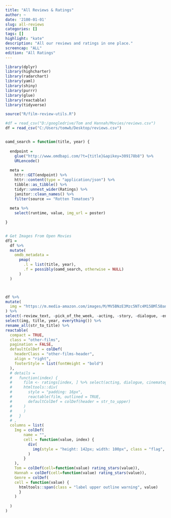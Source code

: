 ```yaml
---
title: "All Reviews & Ratings"
author: ~
date: '2100-01-01'
slug: all-reviews
categories: []
tags: []
highlight: "kate"
description: "All our reviews and ratings in one place."
screencap: "ALL"
edition: "All Ratings"
---
```


```r
library(dplyr)
library(highcharter)
library(radarchart)
library(yaml)
library(shiny)
library(purrr)
library(glue)
library(reactable)
library(tidyverse)

source("R/film-review-utils.R")

#df = read_csv("D:/googledrive/Tom and Hannah/Movies/reviews.csv")
df = read_csv("C:/Users/tomwb/Desktop/reviews.csv")


oamd_search = function(title, year) {
  
  endpoint = 
    glue("http://www.omdbapi.com/?t={title}&apikey=309178b8") %>%
    URLencode()
  
  meta = 
    httr::GET(endpoint) %>%
    httr::content(type = "application/json") %>%
    tibble::as_tibble() %>%
    tidyr::unnest_wider(Ratings) %>%
    janitor::clean_names() %>%
    filter(source == "Rotten Tomatoes")
  
  meta %>%
    select(runtime, value, img_url = poster)

}


# Get Images From Open Movies
df1 =
  df %>%
  mutate(
    omdb_metadata = 
      pmap(
        .l = list(title, year),
        .f = possibly(oamd_search, otherwise = NULL)
      )
  )




```


```r

df %>%
mutate(
  img = "https://m.media-amazon.com/images/M/MV5BNzE3Mzc5NTc4M15BMl5BanBnXkFtZTgwMDYwNzM3MjI@._V1_SX300.jpg"
) %>%
select(-review_text, -pick_of_the_week, -acting, -story, -dialogue, -entertainment, -cinematography, -image) %>%
select(img, title, year, everything()) %>%
rename_all(str_to_title) %>%
reactable(
  compact = TRUE,
  class = "other-films",
  pagination = FALSE,
  defaultColDef = colDef(
    headerClass = "other-films-header", 
    align = "right",
    footerStyle = list(fontWeight = "bold")
  ),
  # details = 
  #   function(index) {
  #     film <- ratings[index, ] %>% select(acting, dialogue, cinematography, entertainment, story)
  #     htmltools::div(
  #       style = "padding: 16px", 
  #       reactable(film, outlined = TRUE,
  #       defaultColDef = colDef(header = str_to_upper)
  #     )
  #     )
  #   }
  # ,
  columns = list(
    Img = colDef(
        name = "",
        cell = function(value, index) {
          div(
            img(style = "height: 142px; width: 100px", class = "flag", alt = "", src = value)
          )
        }
    ),
    Tom = colDef(cell=function(value) rating_stars(value)),
    Hannah = colDef(cell=function(value) rating_stars(value)),
    Genre = colDef(
    cell = function(value) {
      htmltools::span(class = "label upper outline warning", value)
      }  
    )
    
  )
)


```